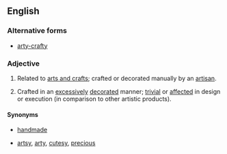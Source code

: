 ==English==

===Alternative forms===
* [[arty-crafty]]

===Adjective===
{{en-adj|pos=[[artsy]][[-]][[craftsy]]}}

# {{not comparable}} Related to [[arts and crafts]]; crafted or decorated manually by an [[artisan]].
# {{comparable|often|derogatory}} Crafted in an [[excessive]]ly [[decorated]] manner; [[trivial]] or [[affected]] in design or execution (in comparison to other artistic products).

====Synonyms====
* {{sense|related to arts and crafts; crafted by an artisan}} [[handmade]]
* {{sense|crafted in an excessively decorated manner}} [[artsy]], [[arty]], [[cutesy]], [[precious]]